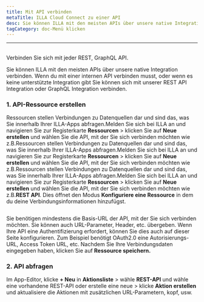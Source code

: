 ```yaml
---
title: Mit API verbinden
metaTitle: ILLA Cloud Connect zu einer API
desc: Sie können ILLA mit den meisten APIs über unsere native Integration verbinden. ILLA kann sich mit jedem REST, GraphQL API verbinden
tagCategory: doc-Menü klicken
---
```


* * *

## <Heading hidden>Verbinden Sie sich mit einer API</Heading>

Verbinden Sie sich mit jeder REST, GraphQL API.

Sie können ILLA mit den meisten APIs über unsere native Integration verbinden. Wenn du mit einer internen API verbinden musst, oder wenn es keine unterstützte Integration gibt Sie können sich mit unserer REST API Integration oder GraphQL Integration verbinden.

### 1.  API-Ressource erstellen

Ressourcen stellen Verbindungen zu Datenquellen dar und sind das, was Sie innerhalb Ihrer ILLA-Apps abfragen.Melden Sie sich bei ILLA an und navigieren Sie zur Registerkarte **Ressourcen** > klicken Sie auf **Neue erstellen** und wählen Sie die API, mit der Sie sich verbinden möchten wie z.B.Ressourcen stellen Verbindungen zu Datenquellen dar und sind das, was Sie innerhalb Ihrer ILLA-Apps abfragen.Melden Sie sich bei ILLA an und navigieren Sie zur Registerkarte **Ressourcen** > klicken Sie auf **Neue erstellen** und wählen Sie die API, mit der Sie sich verbinden möchten wie z.B.Ressourcen stellen Verbindungen zu Datenquellen dar und sind das, was Sie innerhalb Ihrer ILLA-Apps abfragen.Melden Sie sich bei ILLA an und navigieren Sie zur Registerkarte **Ressourcen** > klicken Sie auf **Neue erstellen** und wählen Sie die API, mit der Sie sich verbinden möchten wie z.B.**REST API**. Dies öffnet den Modus **Konfiguriere eine Ressource** in dem du deine Verbindungsinformationen hinzufügst.

<img
  src='https://cdn.illacloud.com/official-website/img/docs/connect/connect-api/config.png'
  alt=""
/>

Sie benötigen mindestens die Basis-URL der API, mit der Sie sich verbinden möchten. Sie können auch URL-Parameter, Header, etc. übergeben. Wenn Ihre API eine Authentifizierung erfordert, können Sie dies auch auf dieser Seite konfigurieren. Zum Beispiel benötigt OAuth2.0 eine Autorisierungs-URL, Access Token URL, etc. Nachdem Sie Ihre Verbindungsdaten eingegeben haben, klicken Sie auf **Ressource speichern.**

### 2.  API abfragen

Im App-Editor, klicke **+ Neu** in **Aktionsliste** > wähle **REST-API** und wähle eine vorhandene REST-API oder erstelle eine neue > klicke **Aktion erstellen** und aktualisiere die Aktionen mit zusätzlichen URL-Parametern, kopf, usw.

<img
  src='https://cdn.illacloud.com/official-website/img/docs/connect/connect-api/action.png'
  alt=""
/>
